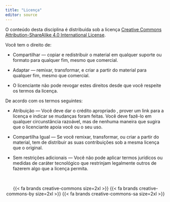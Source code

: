 ```yaml
---
title: "Licença"
editor: source
---
```


O conteúdo desta disciplina é distribuída sob a licença [Creative Commons Attribution-ShareAlike 4.0 International License](http://creativecommons.org/licenses/by-sa/4.0/).

Você tem o direito de:

- Compartilhar — copiar e redistribuir o material em qualquer suporte ou formato para qualquer fim, mesmo que comercial.

- Adaptar — remixar, transformar, e criar a partir do material para qualquer fim, mesmo que comercial.

- O licenciante não pode revogar estes direitos desde que você respeite os termos da licença.

De acordo com os termos seguintes: 

- Atribuição — Você deve dar o crédito apropriado , prover um link para a licença e indicar se mudanças foram feitas. Você deve fazê-lo em qualquer circunstância razoável, mas de nenhuma maneira que sugira que o licenciante apoia você ou o seu uso.

- Compartilha Igual — Se você remixar, transformar, ou criar a partir do material, tem de distribuir as suas contribuições sob a mesma licença que o original.

- Sem restrições adicionais — Você não pode aplicar termos jurídicos ou medidas de caráter tecnológico que restrinjam legalmente outros de fazerem algo que a licença permita.

<br>

<center>{{< fa brands creative-commons size=2xl >}} {{< fa brands creative-commons-by size=2xl >}} {{< fa brands creative-commons-sa size=2xl >}}</center>
